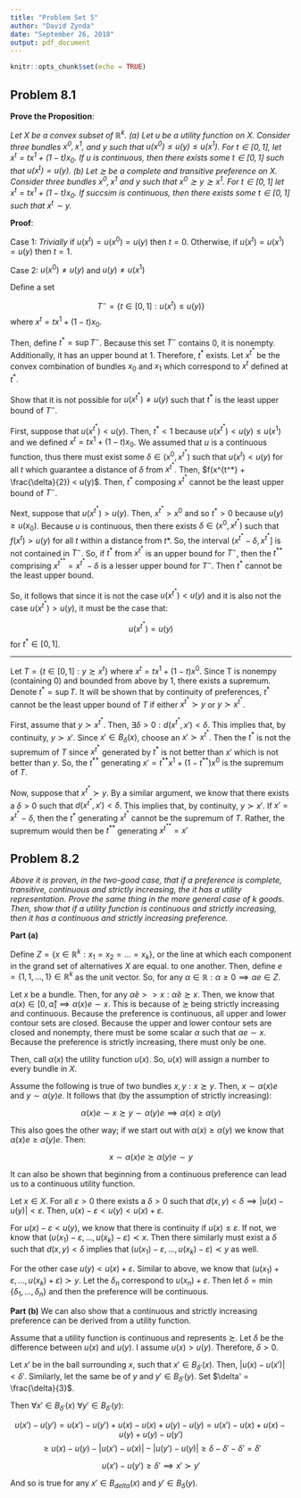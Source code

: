 ---
title: "Problem Set 5"
author: "David Zynda"
date: "September 26, 2018"
output: pdf_document
---

```{r setup, include=FALSE}
knitr::opts_chunk$set(echo = TRUE)
```

## Problem 8.1

__Prove the Proposition__:

_Let X be a convex subset of $\mathbb{R}^k$. (a) Let $u$ be a utility function on $X$. Consider three bundles $x^0,x^1,$ and $y$ such that $u(x^0) \le u(y) \le u(x^1)$. For $t \in [0,1]$, let $x^t = tx^1 + (1-t)x_0$. If $u$ is continuous, then there exists some $t \in [0,1]$ such that $u(x^t) = u(y)$. (b) Let $\succsim$ be a complete and transitive preference on $X$. Consider three bundles $x^0, x^1$ and $y$ such that $x^0 \succsim y \succsim x^1$. For $t \in [0,1]$ let $x^t = tx^1 + (1 - t)x_0$. If $succsim$ is continuous, then there exists some $t \in [0,1]$ such that $x^t \sim y$._

__Proof__:

Case 1: _Trivially_ if $u(x^t) = u(x^0) = u(y)$ then $t = 0$. Otherwise, if $u(x^t) = u(x^1) = u(y)$ then $t=1$.


Case 2: $u(x^0) \ne u(y)$ and $u(y) \ne u(x^1)$


Define a set 

$$T^- = \{t \in [0,1]:u(x^t) \le u(y)\}$$
where $x^t = tx^1 + (1 - t)x_0$.

Then, define $t^* = \sup T^-$. Because this set $T^-$ contains $0$, it is nonempty. Additionally, it has an upper bound at $1$. Therefore, $t^*$ exists. Let $x^{t^*}$ be the convex combination of bundles $x_0$ and $x_1$ which correspond to $x^t$ defined at $t^*$. 

Show that it is not possible for $u(x^{t^*}) \ne u(y)$ such that $t^*$ is the least upper bound of $T^-$. 

First, suppose that $u(x^{t^*}) < u(y)$. Then, $t^* < 1$ because $u(x^{t^*}) < u(y) \le u(x^1)$ and we defined $x^t = tx^1 + (1-t)x_0$. We assumed that $u$ is a continuous function, thus there must exist some $\delta \in (x^0, x^{t^*})$ such that $u(x^t) < u(y)$ for all $t$ which guarantee a distance of $\delta$ from $x^{t^*}$. Then, $f(x^{t^*} + \frac{\delta}{2}) < u(y)$. Then, $t^*$ composing $x^{t^*}$ cannot be the least upper bound of $T^-$. 

Next, suppose that $u(x^{t^*}) > u(y)$. Then, $x^{t^*} > x^0$ and so $t^* > 0$ because $u(y) \ge u(x_0)$. Because $u$ is continuous, then there exists $\delta \in (x^0, x^{t^*})$ such that $f(x^{t}) > u(y)$ for all $t$ within a distance from $t*$. So, the interval $(x^{t^*} - \delta, x^{t^*}]$ is not contained in $T^-$. So, if $t^*$ from $x^{t^*}$ is an upper bound for $T^-$, then the $t^{**}$ comprising $x^{t^{**}} =  x^{t^*} - \delta$ is a lesser upper bound for $T^-$. Then $t^*$ cannot be the least upper bound. 

So, it follows that since it is not the case $u(x^{t^*}) < u(y)$ and it is also not the case $u(x^{t^*}) > u(y)$, it must be the case that:

$$u(x^{t^*}) = u(y)$$
for $t^* \in [0,1]$. 


_________________________________________________________________________________




Let $T = \{t \in [0,1] : y \succsim x^t\}$ where $x^t = tx^1 + (1 - t)x^0$. Since T is nonempy (containing 0) and bounded from above by $1$, there exists a supremum. Denote $t^* = \sup T$. It will be shown that by continuity of preferences, $t^*$ cannot be the least upper bound of $T$ if either $x^{t^*} \succ y$ or $y \succ x^{t^*}$. 

First, assume that $y \succ x^{t^*}$. Then, $\exists \delta > 0 : d(x^{t^*}, x') < \delta$. This implies that, by continuity, $y \succ x'$. Since $x' \in B_{\delta}(x)$, choose an $x' \succ x^{t^{*}}$. Then the $t^*$ is not the supremum of $T$ since $x^{t^*}$ generated by $t^*$ is not better than $x'$ which is not better than $y$. So, the $t^{**}$ generating $x' = t^{**}x^1 + (1-t^{**})x^0$ is the supremum of $T$. 

Now, suppose that $x^{t^*} \succ y$. By a similar argument, we know that there exists a $\delta > 0$ such that $d(x^{t^*}, x') < \delta$. This implies that, by continuity, $y \succ x'$. If $x' = x^{t^*} - \delta$, then the $t^*$ generating $x^{t^*}$ cannot be the supremum of $T$. Rather, the supremum would then be $t^{**}$ generating $x^{t^{**}} = x'$



## Problem 8.2

_Above it is proven, in the two-good case, that if a preference is complete, transitive, continuous and strictly increasing, the it has a utility representation. Prove the same thing in the more general case of $k$ goods. Then, show that if a utility function is continuous and strictly increasing, then it has a continuous and strictly increasing preference._


__Part (a)__


Define $Z = \{x \in \mathbb{R}^k : x_1= x_2 =...= x_k\}$, or the line at which each component in the grand set of alternatives $X$ are equal.  to one another. Then, define $e = \{1,1,...,1\} \in \mathbb{R}^k$ as the unit vector. So, for any $\alpha\in \mathbb{R}: \alpha \ge 0 \implies \alpha e \in Z$.

Let $x$ be a bundle. Then, for any $\hat{\alpha} e >> x: \hat{\alpha} e \succsim x$. Then, we know that $\alpha (x) \in [0, \hat{\alpha}] \implies \alpha (x) e \sim x$. This is because of $\succsim$ being strictly increasing and continuous. Because the preference is continuous, all upper and lower contour sets are closed. Because the upper and lower contour sets are closed and nonempty, there must be some scalar $\alpha$ such that $\alpha e \sim x$. Because the preference is strictly increasing, there must only be one. 

Then, call $\alpha (x)$ the utility function $u(x)$. So, $u(x)$ will assign a number to every bundle in $X$. 

Assume the following is true of two bundles $x, y: x \succsim y$. Then, $x \sim \alpha(x) e$ and $y \sim \alpha (y) e$. It follows that (by the assumption of strictly increasing):

$$\alpha(x) e \sim x \succsim y \sim \alpha(y) e \implies \alpha(x)  \ge \alpha(y)$$

This also goes the other way; if we start out with $\alpha(x) \ge \alpha(y)$ we know that $\alpha(x) e \ge \alpha(y) e$. Then:

$$x \sim \alpha(x) e \succsim  \alpha(y) e  \sim y$$

It can also be shown that beginning from a continuous preference can lead us to a continuous utility function. 

Let $x \in X$. For all $\varepsilon > 0$ there exists a $\delta > 0$ such that $d(x,y) < \delta \implies |u(x) - u(y)| < \varepsilon$. Then, $u(x) - \varepsilon < u(y) < u(x) + \varepsilon$.

For $u(x) - \varepsilon < u(y)$, we know that there is continuity if $u(x) \le \varepsilon$. If not, we know that $(u(x_1)-\varepsilon, ..., u(x_k) - \varepsilon) \prec x$. Then there similarly must exist a $\delta$ such that $d(x, y) < \delta$ implies that $(u(x_1)-\varepsilon, ..., u(x_k) - \varepsilon) \prec y$ as well. 

For the other case $u(y) < u(x) + \varepsilon$. Similar to above, we know that $(u(x_1)+\varepsilon, ...,u(x_k) + \varepsilon) \succ y$. Let the $\delta_n$ correspond to $u(x_n)+\varepsilon$. Then let $\delta = \min\{\delta_1, ..., \delta_n\}$ and then the preference will be continuous. 

__Part (b)__ We can also show that a continuous and strictly increasing preference can be derived from a utility function. 

Assume that a utility function is continuous and represents $\succsim$. Let $\delta$ be the difference between $u(x)$ and $u(y)$. I assume $u(x) > u(y)$. Therefore, $\delta > 0$. 

Let $x'$ be in the ball surrounding $x$, such that $x' \in B_{\delta'} (x)$. Then, $|u(x) - u(x')| < \delta '$. Similarly, let the same be of $y$ and $y' \in B_{\delta'} (y)$. Set $\delta' = \frac{\delta}{3}$. 

Then $\forall x' \in B_{\delta'} (x)$ $\forall y' \in B_{\delta'} (y)$:

$$u(x') - u(y') = u(x') - u(y') + u(x) - u(x) + u(y) - u(y) = u(x') - u(x) + u(x) - u(y) + u(y) - u(y')$$
$$\ge u(x) - u(y) - |u(x') - u(x)| - |u(y') - u(y)| \ge \delta - \delta' - \delta' = \delta'$$ 

$$u(x') - u(y') \ge \delta' \implies x' \succ y'$$

And so is true for any $x' \in B_{delta}(x)$ and $y' \in B_{\delta}(y)$. 














